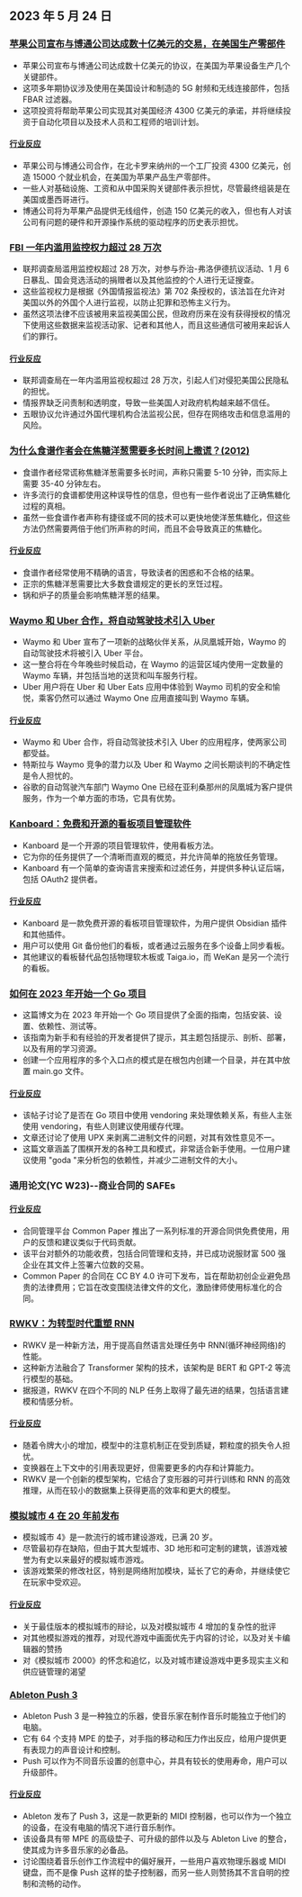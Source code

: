 

<CallToAction />

<Steps>

## 2023 年 5 月 24 日

### [苹果公司宣布与博通公司达成数十亿美元的交易，在美国生产零部件](https://www.macrumors.com/2023/05/23/apple-announces-deal-to-make-components-in-the-usa/)

- 苹果公司宣布与博通公司达成数十亿美元的协议，在美国为苹果设备生产几个关键部件。
- 这项多年期协议涉及使用在美国设计和制造的 5G 射频和无线连接部件，包括 FBAR 过滤器。
- 这项投资将帮助苹果公司实现其对美国经济 4300 亿美元的承诺，并将继续投资于自动化项目以及技术人员和工程师的培训计划。

#### [行业反应](http://news.ycombinator.com/item?id=36044977)

- 苹果公司与博通公司合作，在北卡罗来纳州的一个工厂投资 4300 亿美元，创造 15000 个就业机会，在美国为苹果产品生产零部件。
- 一些人对基础设施、工资和从中国采购关键部件表示担忧，尽管最终组装是在美国或墨西哥进行。
- 博通公司将为苹果产品提供无线组件，创造 150 亿美元的收入，但也有人对该公司有问题的硬件和开源操作系统的驱动程序的历史表示担忧。

### [FBI 一年内滥用监控权力超过 28 万次](https://www.theregister.com/2023/05/22/fbi_fisa_abuse/)

- 联邦调查局滥用监控权超过 28 万次，对参与乔治-弗洛伊德抗议活动、1 月 6 日暴乱、国会竞选活动的捐赠者以及其他监控的个人进行无证搜查。
- 这些监视权力是根据《外国情报监视法》第 702 条授权的，该法旨在允许对美国以外的外国个人进行监视，以防止犯罪和恐怖主义行为。
- 虽然这项法律不应该被用来监视美国公民，但政府历来在没有获得授权的情况下使用这些数据来监视活动家、记者和其他人，而且这些通信可被用来起诉人们的罪行。

#### [行业反应](http://news.ycombinator.com/item?id=36041059)

- 联邦调查局在一年内滥用监视权超过 28 万次，引起人们对侵犯美国公民隐私的担忧。
- 情报界缺乏问责制和透明度，导致一些美国人对政府机构越来越不信任。
- 五眼协议允许通过外国代理机构合法监视公民，但存在网络攻击和信息滥用的风险。

### [为什么食谱作者会在焦糖洋葱需要多长时间上撒谎？(2012)](https://slate.com/human-interest/2012/05/how-to-cook-onions-why-recipe-writers-lie-and-lie-about-how-long-they-take-to-caramelize.html)

- 食谱作者经常谎称焦糖洋葱需要多长时间，声称只需要 5-10 分钟，而实际上需要 35-40 分钟左右。
- 许多流行的食谱都使用这种误导性的信息，但也有一些作者说出了正确焦糖化过程的真相。
- 虽然一些食谱作者声称有捷径或不同的技术可以更快地使洋葱焦糖化，但这些方法仍然需要两倍于他们所声称的时间，而且不会导致真正的焦糖化。

#### [行业反应](http://news.ycombinator.com/item?id=36038796)

- 食谱作者经常使用不精确的语言，导致读者的困惑和不合格的结果。
- 正宗的焦糖洋葱需要比大多数食谱规定的更长的烹饪过程。
- 锅和炉子的质量会影响焦糖洋葱的结果。

### [Waymo 和 Uber 合作，将自动驾驶技术引入 Uber](https://blog.waymo.com/2023/05/waymo-and-uber-partner-to-bring-waymos.html)

- Waymo 和 Uber 宣布了一项新的战略伙伴关系，从凤凰城开始，Waymo 的自动驾驶技术将被引入 Uber 平台。
- 这一整合将在今年晚些时候启动，在 Waymo 的运营区域内使用一定数量的 Waymo 车辆，并包括当地的送货和叫车服务行程。
- Uber 用户将在 Uber 和 Uber Eats 应用中体验到 Waymo 司机的安全和愉悦，乘客仍然可以通过 Waymo One 应用直接叫到 Waymo 车辆。

#### [行业反应](http://news.ycombinator.com/item?id=36043322)

- Waymo 和 Uber 合作，将自动驾驶技术引入 Uber 的应用程序，使两家公司都受益。
- 特斯拉与 Waymo 竞争的潜力以及 Uber 和 Waymo 之间长期谈判的不确定性是令人担忧的。
- 谷歌的自动驾驶汽车部门 Waymo One 已经在亚利桑那州的凤凰城为客户提供服务，作为一个单方面的市场，它具有优势。

### [Kanboard：免费和开源的看板项目管理软件](https://kanboard.org/)

- Kanboard 是一个开源的项目管理软件，使用看板方法。
- 它为你的任务提供了一个清晰而直观的概览，并允许简单的拖放任务管理。
- Kanboard 有一个简单的查询语言来搜索和过滤任务，并提供多种认证后端，包括 OAuth2 提供者。

#### [行业反应](http://news.ycombinator.com/item?id=36047861)

- Kanboard 是一款免费开源的看板项目管理软件，为用户提供 Obsidian 插件和其他插件。
- 用户可以使用 Git 备份他们的看板，或者通过云服务在多个设备上同步看板。
- 其他建议的看板替代品包括物理软木板或 Taiga.io，而 WeKan 是另一个流行的看板。

### [如何在 2023 年开始一个 Go 项目](https://boyter.org/posts/how-to-start-go-project-2023/)

- 这篇博文为在 2023 年开始一个 Go 项目提供了全面的指南，包括安装、设置、依赖性、测试等。
- 该指南为新手和有经验的开发者提供了提示，其主题包括提示、剖析、部署，以及有用的学习资源。
- 创建一个应用程序的多个入口点的模式是在根包内创建一个目录，并在其中放置 main.go 文件。

#### [行业反应](http://news.ycombinator.com/item?id=36046662)

- 该帖子讨论了是否在 Go 项目中使用 vendoring 来处理依赖关系，有些人主张使用 vendoring，有些人则建议使用缓存代理。
- 文章还讨论了使用 UPX 来剥离二进制文件的问题，对其有效性意见不一。
- 这篇文章涵盖了围棋开发的各种工具和模式，非常适合新手使用。一位用户建议使用 "goda "来分析包的依赖性，并减少二进制文件的大小。

### 通用论文(YC W23)--商业合同的 SAFEs

#### [行业反应](http://news.ycombinator.com/item?id=36043944)

- 合同管理平台 Common Paper 推出了一系列标准的开源合同供免费使用，用户的反馈和建议类似于代码贡献。
- 该平台对额外的功能收费，包括合同管理和支持，并已成功说服财富 500 强企业在其文件上签署六位数的交易。
- Common Paper 的合同在 CC BY 4.0 许可下发布，旨在帮助初创企业避免昂贵的法律费用；它旨在改变围绕法律文件的文化，激励律师使用标准化的合同。

### [RWKV：为转型时代重塑 RNN](https://arxiv.org/abs/2305.13048)

- RWKV 是一种新方法，用于提高自然语言处理任务中 RNN(循环神经网络)的性能。
- 这种新方法融合了 Transformer 架构的技术，该架构是 BERT 和 GPT-2 等流行模型的基础。
- 据报道，RWKV 在四个不同的 NLP 任务上取得了最先进的结果，包括语言建模和情感分析。

#### [行业反应](http://news.ycombinator.com/item?id=36038868)

- 随着令牌大小的增加，模型中的注意机制正在受到质疑，颗粒度的损失令人担忧。
- 变换器在上下文中的引用表现更好，但需要更多的内存和计算能力。
- RWKV 是一个创新的模型架构，它结合了变形器的可并行训练和 RNN 的高效推理，从而在较小的数据集上获得更高的效率和更大的模型。

### [模拟城市 4 在 20 年前发布](https://www.rockpapershotgun.com/simcity-4-the-greatest-citybuilder-of-all-time-was-released-20-years-ago)

- 模拟城市 4》是一款流行的城市建设游戏，已满 20 岁。
- 尽管最初存在缺陷，但由于其大型城市、3D 地形和可定制的建筑，该游戏被誉为有史以来最好的模拟城市游戏。
- 该游戏繁荣的修改社区，特别是网络附加模块，延长了它的寿命，并继续使它在玩家中受欢迎。

#### [行业反应](http://news.ycombinator.com/item?id=36038950)

- 关于最佳版本的模拟城市的辩论，以及对模拟城市 4 增加的复杂性的批评
- 对其他模拟游戏的推荐，对现代游戏中画面优先于内容的讨论，以及对关卡编辑器的赞扬
- 对《模拟城市 2000》的怀念和追忆，以及对城市建设游戏中更多现实主义和供应链管理的渴望

### [Ableton Push 3](https://www.ableton.com/en/push/)

- Ableton Push 3 是一种独立的乐器，使音乐家在制作音乐时能独立于他们的电脑。
- 它有 64 个支持 MPE 的垫子，对手指的移动和压力作出反应，给用户提供更有表现力的声音设计和控制。
- Push 可以作为不同音乐设置的创意中心，并具有较长的使用寿命，用户可以升级部件。

#### [行业反应](http://news.ycombinator.com/item?id=36041432)

- Ableton 发布了 Push 3，这是一款更新的 MIDI 控制器，也可以作为一个独立的设备，在没有电脑的情况下进行音乐制作。
- 该设备具有带 MPE 的高级垫子、可升级的部件以及与 Ableton Live 的整合，使其成为许多音乐家的必备品。
- 讨论围绕着音乐创作工作流程中的偏好展开，一些用户喜欢物理乐器或 MIDI 键盘，而不是像 Push 这样的垫子控制器，而另一些人则赞扬其不言自明的控制和流畅的动作。

</Steps>
